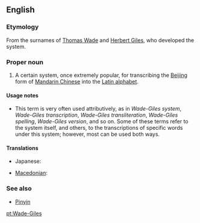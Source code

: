==English==
{{wikipedia}}

===Etymology===
From the surnames of [[w:Thomas Wade|Thomas Wade]] and [[w:Herbert Giles|Herbert Giles]], who developed the system.

===Proper noun===
{{en-proper noun}}

# A certain system, once extremely popular, for transcribing the [[Beijing]] form of [[Mandarin Chinese]] into the [[Latin alphabet]].

====Usage notes====
* This term is very often used attributively, as in ''Wade-Giles system'', ''Wade-Giles transcription'', ''Wade-Giles transliteration'', ''Wade-Giles spelling'', ''Wade-Giles version'', and so on. Some of these terms refer to the system itself, and others, to the transcriptions of specific words under this system; however, most can be used both ways.

====Translations====
{{trans-top|transcription system for Mandarin}}
* Japanese: {{t+|ja|ウェード式|tr=wēdoshiki}}
{{trans-mid}}
* [[Macedonian]]: {{t|mk|Вејд-Џајлс|tr=Vejd-Džajls|sc=Cyrl}}
{{trans-bottom}}

===See also===
* [[Pinyin]]

[[pt:Wade-Giles]]